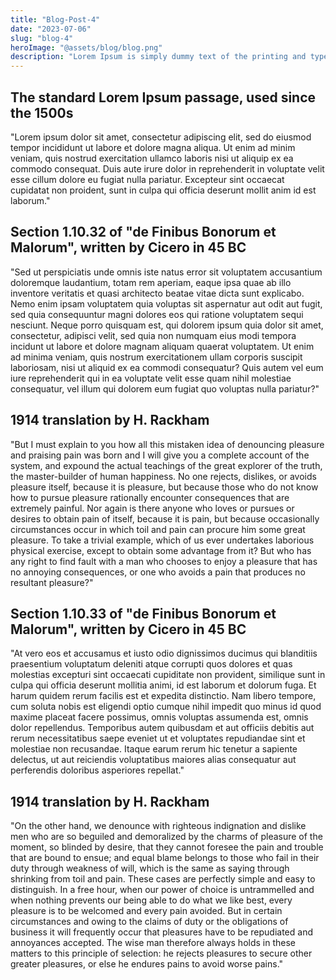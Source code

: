 ```yaml
---
title: "Blog-Post-4"
date: "2023-07-06"
slug: "blog-4"
heroImage: "@assets/blog/blog.png"
description: "Lorem Ipsum is simply dummy text of the printing and typesetting industry."
---
```

## The standard Lorem Ipsum passage, used since the 1500s
"Lorem ipsum dolor sit amet, consectetur adipiscing elit, sed do eiusmod tempor incididunt ut labore et dolore magna aliqua. Ut enim ad minim veniam, quis nostrud exercitation ullamco laboris nisi ut aliquip ex ea commodo consequat. Duis aute irure dolor in reprehenderit in voluptate velit esse cillum dolore eu fugiat nulla pariatur. Excepteur sint occaecat cupidatat non proident, sunt in culpa qui officia deserunt mollit anim id est laborum."

## Section 1.10.32 of "de Finibus Bonorum et Malorum", written by Cicero in 45 BC
"Sed ut perspiciatis unde omnis iste natus error sit voluptatem accusantium doloremque laudantium, totam rem aperiam, eaque ipsa quae ab illo inventore veritatis et quasi architecto beatae vitae dicta sunt explicabo. Nemo enim ipsam voluptatem quia voluptas sit aspernatur aut odit aut fugit, sed quia consequuntur magni dolores eos qui ratione voluptatem sequi nesciunt. Neque porro quisquam est, qui dolorem ipsum quia dolor sit amet, consectetur, adipisci velit, sed quia non numquam eius modi tempora incidunt ut labore et dolore magnam aliquam quaerat voluptatem. Ut enim ad minima veniam, quis nostrum exercitationem ullam corporis suscipit laboriosam, nisi ut aliquid ex ea commodi consequatur? Quis autem vel eum iure reprehenderit qui in ea voluptate velit esse quam nihil molestiae consequatur, vel illum qui dolorem eum fugiat quo voluptas nulla pariatur?"

## 1914 translation by H. Rackham
"But I must explain to you how all this mistaken idea of denouncing pleasure and praising pain was born and I will give you a complete account of the system, and expound the actual teachings of the great explorer of the truth, the master-builder of human happiness. No one rejects, dislikes, or avoids pleasure itself, because it is pleasure, but because those who do not know how to pursue pleasure rationally encounter consequences that are extremely painful. Nor again is there anyone who loves or pursues or desires to obtain pain of itself, because it is pain, but because occasionally circumstances occur in which toil and pain can procure him some great pleasure. To take a trivial example, which of us ever undertakes laborious physical exercise, except to obtain some advantage from it? But who has any right to find fault with a man who chooses to enjoy a pleasure that has no annoying consequences, or one who avoids a pain that produces no resultant pleasure?"

## Section 1.10.33 of "de Finibus Bonorum et Malorum", written by Cicero in 45 BC
"At vero eos et accusamus et iusto odio dignissimos ducimus qui blanditiis praesentium voluptatum deleniti atque corrupti quos dolores et quas molestias excepturi sint occaecati cupiditate non provident, similique sunt in culpa qui officia deserunt mollitia animi, id est laborum et dolorum fuga. Et harum quidem rerum facilis est et expedita distinctio. Nam libero tempore, cum soluta nobis est eligendi optio cumque nihil impedit quo minus id quod maxime placeat facere possimus, omnis voluptas assumenda est, omnis dolor repellendus. Temporibus autem quibusdam et aut officiis debitis aut rerum necessitatibus saepe eveniet ut et voluptates repudiandae sint et molestiae non recusandae. Itaque earum rerum hic tenetur a sapiente delectus, ut aut reiciendis voluptatibus maiores alias consequatur aut perferendis doloribus asperiores repellat."

## 1914 translation by H. Rackham
"On the other hand, we denounce with righteous indignation and dislike men who are so beguiled and demoralized by the charms of pleasure of the moment, so blinded by desire, that they cannot foresee the pain and trouble that are bound to ensue; and equal blame belongs to those who fail in their duty through weakness of will, which is the same as saying through shrinking from toil and pain. These cases are perfectly simple and easy to distinguish. In a free hour, when our power of choice is untrammelled and when nothing prevents our being able to do what we like best, every pleasure is to be welcomed and every pain avoided. But in certain circumstances and owing to the claims of duty or the obligations of business it will frequently occur that pleasures have to be repudiated and annoyances accepted. The wise man therefore always holds in these matters to this principle of selection: he rejects pleasures to secure other greater pleasures, or else he endures pains to avoid worse pains."



